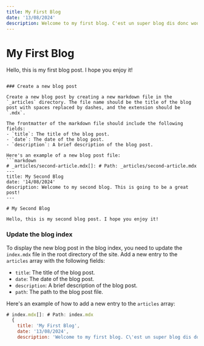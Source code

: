 ```yaml
---
title: My First Blog
date: '13/08/2024'
description: Welcome to my first blog. C'est un super blog dis donc wouhouu c'est génial ça ! Capybara Capoyoyo
---
```


# My First Blog

Hello, this is my first blog post. I hope you enjoy it!
```

### Create a new blog post

Create a new blog post by creating a new markdown file in the `_articles` directory. The file name should be the title of the blog post with spaces replaced by dashes, and the extension should be `.mdx`.

The frontmatter of the markdown file should include the following fields:
- `title`: The title of the blog post.
- `date`: The date of the blog post.
- `description`: A brief description of the blog post.

Here's an example of a new blog post file:
```markdown
# _articles/second-article.mdx[]: # Path: _articles/second-article.mdx
---
title: My Second Blog
date: '14/08/2024'
description: Welcome to my second blog. This is going to be a great post!
---

# My Second Blog

Hello, this is my second blog post. I hope you enjoy it!
```

### Update the blog index

To display the new blog post in the blog index, you need to update the `index.mdx` file in the root directory of the site. Add a new entry to the `articles` array with the following fields:
- `title`: The title of the blog post.
- `date`: The date of the blog post.
- `description`: A brief description of the blog post.
- `path`: The path to the blog post file.

Here's an example of how to add a new entry to the `articles` array:
```javascript
# index.mdx[]: # Path: index.mdx
  {
    title: 'My First Blog',
    date: '13/08/2024',
    description: 'Welcome to my first blog. C\'est un super blog dis donc wouhouu c\'est génial ça ! Capybara Capoyoyo',